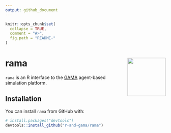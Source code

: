 ```yaml
---
output: github_document
---
```


<!-- README.md is generated from README.Rmd. Please edit that file -->

```r
knitr::opts_chunk$set(
  collapse = TRUE,
  comment = "#>",
  fig.path = "README-"
)
```

# rama <img src="man/figures/logo.png" align="right" width=120/>

<!-- [![CRAN_Status_Badge](http://www.r-pkg.org/badges/version/rama)](https://cran.r-project.org/package=rama) -->

`rama` is an R interface to the [GAMA](https://gama-platform.github.io)
agent-based simulation platform.

## Installation

You can install `rama` from GitHub with:

```r
# install.packages("devtools")
devtools::install_github("r-and-gama/rama")
```

